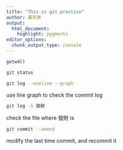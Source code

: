 ```yaml
---
title: "This is git practice"
author: 黃天原
output:
  html_document: 
    highlight: pygments
editor_options: 
  chunk_output_type: console
---
```

```r
getwd()
```

```bash
git status
```

```bash
git log --oneline --graph
```
use line graph to check the commit log

```bash
git log -S 發財
```
check the file where 發財 is

```bash
git commit --amend 
```

modify the last time commit, and recommit it
